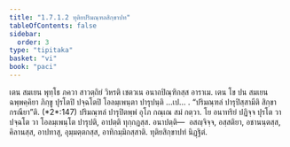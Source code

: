 ```yaml
---
title: "1.7.1.2 ทุติยปริมณฺฑลสิกฺขาปท"
tableOfContents: false
sidebar:
  order: 3
type: "tipitaka"
basket: "vi"
book: "paci"
---
```



<DynamicBreadcrumb />

<Division number="577" book="paci">

<Paragraph number="1690" book="paci">
เตน สมเยน พุทฺโธ ภควา สาวตฺถิยํ วิหรติ เชตวเน อนาถปิณฺฑิกสฺส อาราเม. เตน โข ปน สมเยน ฉพฺพคฺคิยา ภิกฺขู ปุรโตปิ ปจฺฉโตปิ โอลมฺเพนฺตา ปารุปนฺติ …เป… .
</Paragraph>

<Paragraph number="1691" book="paci">
<Emphasis>“ปริมณฺฑลํ ปารุปิสฺสามีติ สิกฺขา กรณียา”</Emphasis>ติ. (*2*:<Emphasis>147</Emphasis>)
</Paragraph>

<Paragraph number="1692" book="paci">
ปริมณฺฑลํ ปารุปิตพฺพํ อุโภ กณฺเณ สมํ กตฺวา. โย อนาทริยํ ปฏิจฺจ ปุรโต วา ปจฺฉโต วา โอลมฺเพนฺโต ปารุปติ, อาปตฺติ ทุกฺกฏสฺส.
</Paragraph>

<Paragraph number="1693" book="paci">
อนาปตฺติ—  อสญฺจิจฺจ, อสฺสติยา, อชานนฺตสฺส, คิลานสฺส, อาปทาสุ, อุมฺมตฺตกสฺส, อาทิกมฺมิกสฺสาติ.

</Paragraph>
</Division>

<Paragraph number="1694" type="center" book="paci">
ทุติยสิกฺขาปทํ นิฏฺฐิตํ.
</Paragraph>
